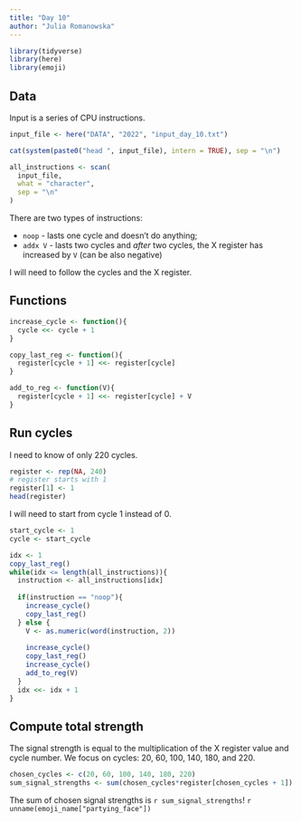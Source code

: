 ```yaml
---
title: "Day 10"
author: "Julia Romanowska"
---
```


```r
library(tidyverse)
library(here)
library(emoji)
```

## Data

Input is a series of CPU instructions.

```r
input_file <- here("DATA", "2022", "input_day_10.txt")

cat(system(paste0("head ", input_file), intern = TRUE), sep = "\n")

all_instructions <- scan(
  input_file,
  what = "character",
  sep = "\n"
)
```

There are two types of instructions:

- `noop` - lasts one cycle and doesn't do anything;
- `addx V` - lasts two cycles and _after_ two cycles, the X register has 
increased by `V` (can be also negative)

I will need to follow the cycles and the X register.

## Functions

```r
increase_cycle <- function(){
  cycle <<- cycle + 1
}

copy_last_reg <- function(){
  register[cycle + 1] <<- register[cycle]
}

add_to_reg <- function(V){
  register[cycle + 1] <<- register[cycle] + V
}
```

## Run cycles

I need to know of only 220 cycles.

```r
register <- rep(NA, 240)
# register starts with 1
register[1] <- 1
head(register)
```

I will need to start from cycle 1 instead of 0.

```r
start_cycle <- 1
cycle <- start_cycle

idx <- 1
copy_last_reg()
while(idx <= length(all_instructions)){
  instruction <- all_instructions[idx]
  
  if(instruction == "noop"){
    increase_cycle()
    copy_last_reg()
  } else {
    V <- as.numeric(word(instruction, 2))
    
    increase_cycle()
    copy_last_reg()
    increase_cycle()
    add_to_reg(V)
  }
  idx <<- idx + 1
}
```

## Compute total strength

The signal strength is equal to the multiplication of the X register value and
cycle number. We focus on cycles: 20, 60, 100, 140, 180, and 220.

```r
chosen_cycles <- c(20, 60, 100, 140, 180, 220)
sum_signal_strengths <- sum(chosen_cycles*register[chosen_cycles + 1])
```

::: {.card .border-success .mb-3}
::: {.card-text}
The sum of chosen signal strengths is `r sum_signal_strengths`! `r unname(emoji_name["partying_face"])`
:::
:::
